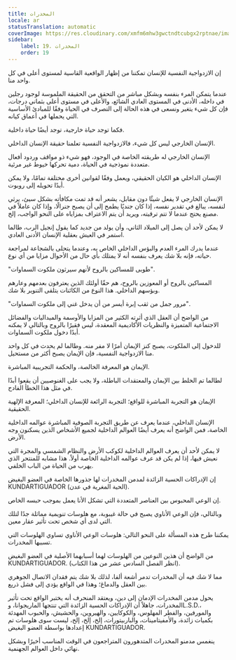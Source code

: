 ```yaml
---
title: المخدرات
locale: ar
statusTranslation: automatic
coverImage: https://res.cloudinary.com/xmfm6mhw3gwctndtcubgx2rptnae/image/upload/v1741354419/small_cover_la_gran_rebelion_28716e29d2.webp
sidebar:
    label: 19. المخدرات
    order: 19
---
```

إن الازدواجية النفسية للإنسان تمكننا من إظهار الواقعية القاسية لمستوى أعلى في كل واحد منا.

عندما يتمكن المرء بنفسه وبشكل مباشر من التحقق من الحقيقة الملموسة لوجود رجلين في داخله، الأدنى في المستوى العادي الشائع، والأعلى في مستوى أعلى بثماني درجات، فإن كل شيء يتغير ونسعى في هذه الحالة إلى التصرف في الحياة وفقًا للمبادئ الأساسية التي يحملها في أعماق كيانه.

فكما توجد حياة خارجية، توجد أيضًا حياة داخلية.

الإنسان الخارجي ليس كل شيء، فالازدواجية النفسية تعلمنا حقيقة الإنسان الداخلي.

الإنسان الخارجي له طريقته الخاصة في الوجود، فهو شيء ذو مواقف وردود أفعال متعددة نموذجية في الحياة، دمية تحركها خيوط غير مرئية.

الإنسان الداخلي هو الكيان الحقيقي، ويعمل وفقًا لقوانين أخرى مختلفة تمامًا، ولا يمكن أبدًا تحويله إلى روبوت.

الإنسان الخارجي لا يفعل شيئًا دون مقابل، يشعر أنه قد تمت مكافأته بشكل سيئ، يرثي لنفسه، يبالغ في تقدير نفسه، إذا كان جنديًا يطمح إلى أن يصبح جنرالًا، وإذا كان عاملاً في مصنع يحتج عندما لا تتم ترقيته، ويريد أن يتم الاعتراف بمزاياه على النحو الواجب، إلخ.

لا يمكن لأحد أن يصل إلى الميلاد الثاني، وأن يولد من جديد كما يقول إنجيل الرب، طالما استمر في العيش بعقلية الإنسان الأدنى العادي.

عندما يدرك المرء العدم والبؤس الداخلي الخاص به، وعندما يتحلى بالشجاعة لمراجعة حياته، فإنه بلا شك يعرف بنفسه أنه لا يمتلك بأي حال من الأحوال مزايا من أي نوع.

"طوبى للمساكين بالروح لأنهم سيرثون ملكوت السماوات".

المساكين بالروح أو المعوزين بالروح، هم حقًا أولئك الذين يعترفون بعدمهم وعارهم وبؤسهم الداخلي. هذا النوع من الكائنات يتلقى التنوير بلا شك.

"مرور جمل من ثقب إبرة أيسر من أن يدخل غني إلى ملكوت السماوات".

من الواضح أن العقل الذي أثرته الكثير من المزايا والأوسمة والميداليات والفضائل الاجتماعية المتميزة والنظريات الأكاديمية المعقدة، ليس فقيرًا بالروح وبالتالي لا يمكنه أبدًا دخول ملكوت السماوات.

للدخول إلى الملكوت، يصبح كنز الإيمان أمرًا لا مفر منه. وطالما لم يحدث في كل واحد منا الازدواجية النفسية، فإن الإيمان يصبح أكثر من مستحيل.

الإيمان هو المعرفة الخالصة، والحكمة التجريبية المباشرة.

لطالما تم الخلط بين الإيمان والمعتقدات الباطلة، ولا يجب على الغنوصيين أن يقعوا أبدًا في مثل هذا الخطأ الفادح.

الإيمان هو التجربة المباشرة للواقع؛ التجربة الرائعة للإنسان الداخلي؛ المعرفة الإلهية الحقيقية.

الإنسان الداخلي، عندما يعرف عن طريق التجربة الصوفية المباشرة عوالمه الداخلية الخاصة، فمن الواضح أنه يعرف أيضًا العوالم الداخلية لجميع الأشخاص الذين يسكنون وجه الأرض.

لا يمكن لأحد أن يعرف العوالم الداخلية لكوكب الأرض والنظام الشمسي والمجرة التي نعيش فيها، إذا لم يكن قد عرف عوالمه الداخلية الخاصة أولاً. هذا مشابه للمنتحر الذي يهرب من الحياة من الباب الخلفي.

إن الإدراكات الحسية الزائدة لمدمن المخدرات لها جذورها الخاصة في العضو البغيض KUNDARTIGUADOR (الحية المغرية في عدن).

إن الوعي المحبوس بين العناصر المتعددة التي تشكل الأنا يعمل بموجب حبسه الخاص.

وبالتالي، فإن الوعي الأناوي يصبح في حالة غيبوبة، مع هلوسات تنويمية مماثلة جدًا لتلك التي لدى أي شخص تحت تأثير عقار معين.

يمكننا طرح هذه المسألة على النحو التالي: هلوسات الوعي الأناوي تساوي الهلوسات التي تسببها المخدرات.

من الواضح أن هذين النوعين من الهلوسات لهما أسبابهما الأصلية في العضو البغيض KUNDARTIGUADOR. (انظر الفصل السادس عشر من هذا الكتاب).

مما لا شك فيه أن المخدرات تدمر أشعة ألفا، لذلك بلا شك يتم فقدان الاتصال الجوهري بين العقل والدماغ؛ وهذا في الواقع يؤدي إلى فشل ذريع.

يحول مدمن المخدرات الإدمان إلى دين، ويعتقد المنحرف أنه يختبر الواقع تحت تأثير المخدرات، جاهلاً أن الإدراكات الحسية الزائدة التي تنتجها الماريجوانا، وL.S.D.، والمورفين، والفطر المهلوس، والكوكايين، والهيروين، والحشيش، والحبوب المهدئة بكميات زائدة، والأمفيتامينات، والباربيتورات، إلخ، إلخ، إلخ، ليست سوى هلوسات تم إعدادها بواسطة العضو البغيض KUNDARTIGUADOR.

ينغمس مدمنو المخدرات المتدهورون المتراجعون في الوقت المناسب أخيرًا وبشكل نهائي داخل العوالم الجهنمية.

